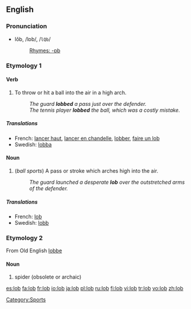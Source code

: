 {{see|Lob}}

==English==

===Pronunciation===
*lŏb, /lɒb/, /<tt>lQb</tt>/
*:[[Rhymes:English:-ɒb|Rhymes: -ɒb]]

===Etymology 1===
====Verb====
{{en-verb|lobs|lobbing|lobbed}}

# To throw or hit a ball into the air in a high arch.
#: ''The guard '''lobbed''' a pass just over the defender.''
#:''The tennis player '''lobbed''' the ball, which was a costly mistake.''

=====Translations=====
*French: [[lancer haut]], [[lancer en chandelle]], [[lobber]], [[faire un lob]]
*Swedish: [[lobba]]

====Noun====
{{en-noun}}

# (''ball sports'') A pass or stroke which arches high into the air.
#: ''The guard launched a desperate '''lob''' over the outstretched arms of the defender.''

=====Translations=====
*French: [[lob]] {{m}}
*Swedish: [[lobb]]
===Etymology 2===

From Old English [[lobbe]] {{f}}

====Noun====
{{en-noun}}

# spider (obsolete or archaic)
 

[[Category:Sports]]

[[es:lob]]
[[fa:lob]]
[[fr:lob]]
[[io:lob]]
[[ja:lob]]
[[pl:lob]]
[[ru:lob]]
[[fi:lob]]
[[vi:lob]]
[[tr:lob]]
[[vo:lob]]
[[zh:lob]]